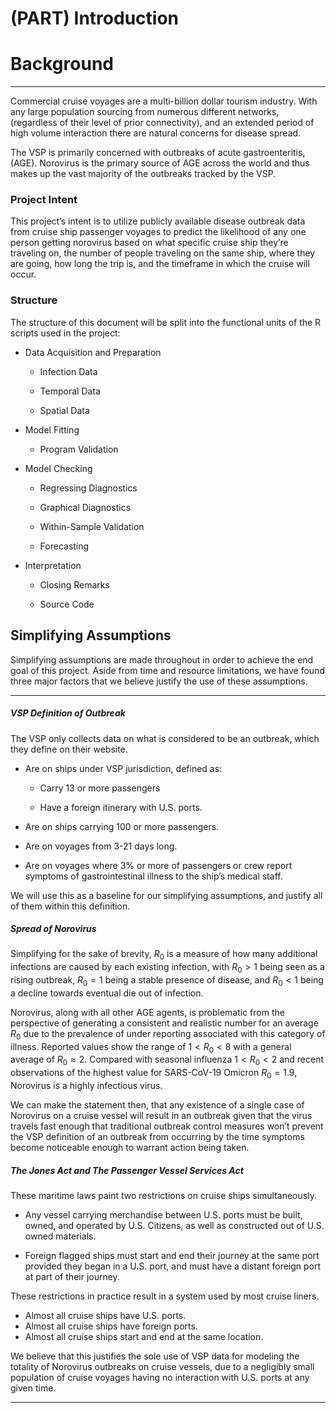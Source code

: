 # (PART) Introduction {-}

# Background {-}

***

Commercial cruise voyages are a multi-billion dollar tourism industry. With any large population sourcing from numerous different networks, (regardless of their level of prior connectivity), and an extended period of high volume interaction there are natural concerns for disease spread. 

The VSP is primarily concerned with outbreaks of acute gastroenteritis, (AGE). Norovirus is the primary source of AGE across the world and thus makes up the vast majority of the outbreaks tracked by the VSP. 

### Project Intent {-}

This project’s intent is to utilize publicly available disease outbreak data from cruise ship passenger voyages to predict the likelihood of any one person getting norovirus based on what specific cruise ship they’re traveling on, the number of people traveling on the same ship, where they are going, how long the trip is, and the timeframe in which the cruise will occur. 

### Structure {-}

The structure of this document will be split into the functional units of the R scripts used in the project:

- Data Acquisition and Preparation

  - Infection Data

  - Temporal Data

  - Spatial Data

- Model Fitting

  - Program Validation

- Model Checking

  - Regressing Diagnostics
  
  - Graphical Diagnostics
  
  - Within-Sample Validation
  
  - Forecasting

- Interpretation
  
  - Closing Remarks
  
  - Source Code

## Simplifying Assumptions {-}

Simplifying assumptions are made throughout in order to achieve the end goal of this project. Aside from time and resource limitations, we have found three major factors that we believe justify the use of these assumptions.

***

##### VSP Definition of Outbreak {-}

The VSP only collects data on what is considered to be an outbreak, which they define on their website. 

 - Are on ships under VSP jurisdiction, defined as:

   - Carry 13 or more passengers

   - Have a foreign itinerary with U.S. ports.

 - Are on ships carrying 100 or more passengers.

 - Are on voyages from 3-21 days long.

 - Are on voyages where 3% or more of passengers or crew report symptoms of gastrointestinal illness to the ship’s medical staff.

We will use this as a baseline for our simplifying assumptions, and justify all of them within this definition. 

##### Spread of Norovirus {-}

Simplifying for the sake of brevity, $R_0$ is a measure of how many additional infections are caused by each existing infection, with $R_0 > 1$ being seen as a rising outbreak, $R_0 = 1$ being a stable presence of disease, and $R_0 < 1$ being a decline towards eventual die out of infection.


Norovirus, along with all other AGE agents, is problematic from the perspective of generating a consistent and realistic number for an average $R_0$ due to the prevalence of under reporting associated with this category of illness. Reported values show the range of $1 < R_0 < 8$ with a general average of $R_0 \approx 2$. Compared with seasonal influenza $1 < R_0 < 2$ and recent observations of the highest value for SARS-CoV-19 Omicron $R_0 = 1.9$, Norovirus is a highly infectious virus.


We can make the statement then, that any existence of a single case of Norovirus on a cruise vessel will result in an outbreak given that the virus travels fast enough that traditional outbreak control measures won't prevent the VSP definition of an outbreak from occurring by the time symptoms become noticeable enough to warrant action being taken.


##### The Jones Act and The Passenger Vessel Services Act {-}

These maritime laws paint two restrictions on cruise ships simultaneously. 

- Any vessel carrying merchandise between U.S. ports must be built, owned, and operated by U.S. Citizens, as well as constructed out of U.S. owned materials. 

- Foreign flagged ships must start and end their journey at the same port provided they began in a U.S. port, and must have a distant foreign port at part of their journey. 

These restrictions in practice result in a system used by most cruise liners.

- Almost all cruise ships have U.S. ports.
- Almost all cruise ships have foreign ports.
- Almost all cruise ships start and end at the same location.

We believe that this justifies the sole use of VSP data for modeling the totality of Norovirus outbreaks on cruise vessels, due to a negligibly small population of cruise voyages having no interaction with U.S. ports at any given time.

***